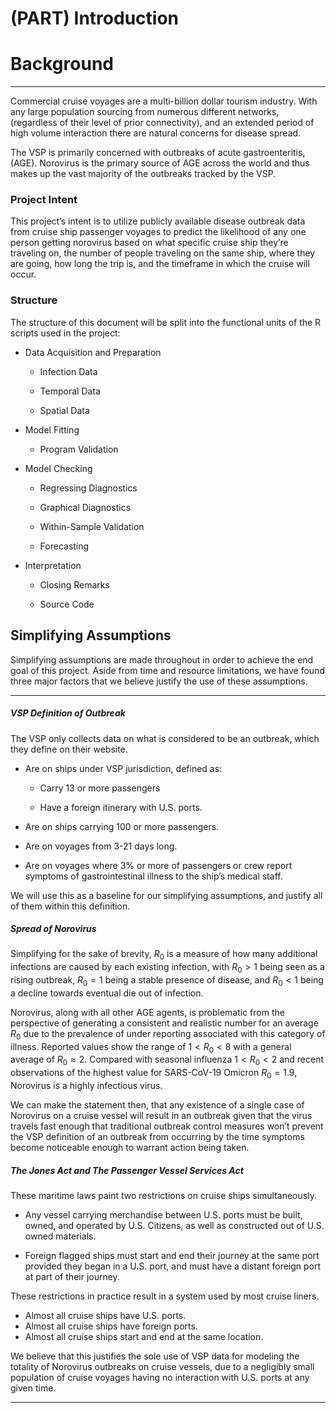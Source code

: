 # (PART) Introduction {-}

# Background {-}

***

Commercial cruise voyages are a multi-billion dollar tourism industry. With any large population sourcing from numerous different networks, (regardless of their level of prior connectivity), and an extended period of high volume interaction there are natural concerns for disease spread. 

The VSP is primarily concerned with outbreaks of acute gastroenteritis, (AGE). Norovirus is the primary source of AGE across the world and thus makes up the vast majority of the outbreaks tracked by the VSP. 

### Project Intent {-}

This project’s intent is to utilize publicly available disease outbreak data from cruise ship passenger voyages to predict the likelihood of any one person getting norovirus based on what specific cruise ship they’re traveling on, the number of people traveling on the same ship, where they are going, how long the trip is, and the timeframe in which the cruise will occur. 

### Structure {-}

The structure of this document will be split into the functional units of the R scripts used in the project:

- Data Acquisition and Preparation

  - Infection Data

  - Temporal Data

  - Spatial Data

- Model Fitting

  - Program Validation

- Model Checking

  - Regressing Diagnostics
  
  - Graphical Diagnostics
  
  - Within-Sample Validation
  
  - Forecasting

- Interpretation
  
  - Closing Remarks
  
  - Source Code

## Simplifying Assumptions {-}

Simplifying assumptions are made throughout in order to achieve the end goal of this project. Aside from time and resource limitations, we have found three major factors that we believe justify the use of these assumptions.

***

##### VSP Definition of Outbreak {-}

The VSP only collects data on what is considered to be an outbreak, which they define on their website. 

 - Are on ships under VSP jurisdiction, defined as:

   - Carry 13 or more passengers

   - Have a foreign itinerary with U.S. ports.

 - Are on ships carrying 100 or more passengers.

 - Are on voyages from 3-21 days long.

 - Are on voyages where 3% or more of passengers or crew report symptoms of gastrointestinal illness to the ship’s medical staff.

We will use this as a baseline for our simplifying assumptions, and justify all of them within this definition. 

##### Spread of Norovirus {-}

Simplifying for the sake of brevity, $R_0$ is a measure of how many additional infections are caused by each existing infection, with $R_0 > 1$ being seen as a rising outbreak, $R_0 = 1$ being a stable presence of disease, and $R_0 < 1$ being a decline towards eventual die out of infection.


Norovirus, along with all other AGE agents, is problematic from the perspective of generating a consistent and realistic number for an average $R_0$ due to the prevalence of under reporting associated with this category of illness. Reported values show the range of $1 < R_0 < 8$ with a general average of $R_0 \approx 2$. Compared with seasonal influenza $1 < R_0 < 2$ and recent observations of the highest value for SARS-CoV-19 Omicron $R_0 = 1.9$, Norovirus is a highly infectious virus.


We can make the statement then, that any existence of a single case of Norovirus on a cruise vessel will result in an outbreak given that the virus travels fast enough that traditional outbreak control measures won't prevent the VSP definition of an outbreak from occurring by the time symptoms become noticeable enough to warrant action being taken.


##### The Jones Act and The Passenger Vessel Services Act {-}

These maritime laws paint two restrictions on cruise ships simultaneously. 

- Any vessel carrying merchandise between U.S. ports must be built, owned, and operated by U.S. Citizens, as well as constructed out of U.S. owned materials. 

- Foreign flagged ships must start and end their journey at the same port provided they began in a U.S. port, and must have a distant foreign port at part of their journey. 

These restrictions in practice result in a system used by most cruise liners.

- Almost all cruise ships have U.S. ports.
- Almost all cruise ships have foreign ports.
- Almost all cruise ships start and end at the same location.

We believe that this justifies the sole use of VSP data for modeling the totality of Norovirus outbreaks on cruise vessels, due to a negligibly small population of cruise voyages having no interaction with U.S. ports at any given time.

***